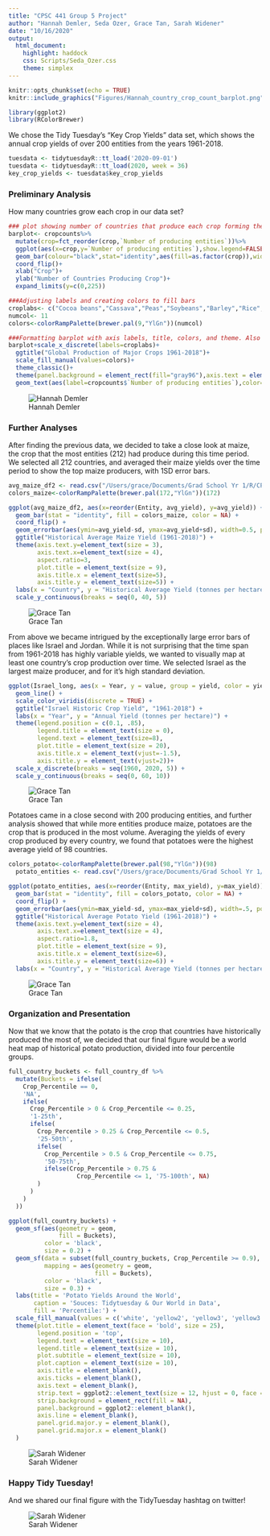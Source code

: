 ```yaml
---
title: "CPSC 441 Group 5 Project"
author: "Hannah Demler, Seda Ozer, Grace Tan, Sarah Widener"
date: "10/16/2020"
output: 
  html_document: 
    highlight: haddock
    css: Scripts/Seda_Ozer.css
    theme: simplex
---
```


```r
knitr::opts_chunk$set(echo = TRUE)
knitr::include_graphics("Figures/Hannah_country_crop_count_barplot.png")

library(ggplot2)
library(RColorBrewer)
```

We chose the Tidy Tuesday's "Key Crop Yields" data set, which shows the annual crop yields of over 200 entities from the years 1961-2018.

```r
tuesdata <- tidytuesdayR::tt_load('2020-09-01')
tuesdata <- tidytuesdayR::tt_load(2020, week = 36)
key_crop_yields <- tuesdata$key_crop_yields
```


### Preliminary Analysis

How many countries grow each crop in our data set?

```r
### plot showing number of countries that produce each crop forming the barplot
barplot<- cropcounts%>%
  mutate(crop=fct_reorder(crop,`Number of producing entities`))%>%
  ggplot(aes(x=crop,y=`Number of producing entities`),show.legend=FALSE)+
  geom_bar(colour="black",stat="identity",aes(fill=as.factor(crop)),width=0.7,show.legend=FALSE)+
  coord_flip()+
  xlab("Crop")+
  ylab("Number of Countries Producing Crop")+
  expand_limits(y=c(0,225))

###Adjusting labels and creating colors to fill bars
croplabs<- c("Cocoa beans","Cassava","Peas","Soybeans","Barley","Rice","Wheat","Bananas","Beans","Potatoes","Maize")
numcol<- 11
colors<-colorRampPalette(brewer.pal(9,"YlGn"))(numcol)

###Formatting barplot with axis labels, title, colors, and theme. Also added data labels to show value next to bars
barplot+scale_x_discrete(labels=croplabs)+
  ggtitle("Global Production of Major Crops 1961-2018")+
  scale_fill_manual(values=colors)+
  theme_classic()+
  theme(panel.background = element_rect(fill="gray96"),axis.text = element_text(size=12),axis.title=element_text(size=13.5))+
  geom_text(aes(label=cropcounts$`Number of producing entities`),color="gray40",hjust=-.2)
```

![Hannah Demler](/Users/grace/Documents/Grad School Yr 1/R/CPSC_441_personal/Group_5/Figures/Hannah_country_crop_count_barplot.png)

### Further Analyses

After finding the previous data, we decided to take a close look at maize, the crop that the most entities (212) had produce during this time period.  We selected all 212 countries, and averaged their maize yields over the time period to show the top maize producers, with 1SD error bars.


```r
avg_maize_df2 <- read.csv("/Users/grace/Documents/Grad School Yr 1/R/CPSC_441_personal/Group_5/Data/maize_graph_data.csv")
colors_maize<-colorRampPalette(brewer.pal(172,"YlGn"))(172)
```


```r
ggplot(avg_maize_df2, aes(x=reorder(Entity, avg_yield), y=avg_yield)) +
  geom_bar(stat = "identity", fill = colors_maize, color = NA) +
  coord_flip() +
  geom_errorbar(aes(ymin=avg_yield-sd, ymax=avg_yield+sd), width=0.5, position=position_dodge(.9)) +
  ggtitle("Historical Average Maize Yield (1961-2018)") +
  theme(axis.text.y=element_text(size = 3),
        axis.text.x=element_text(size = 4),
        aspect.ratio=3,
        plot.title = element_text(size = 9),
        axis.title.x = element_text(size=5),
        axis.title.y = element_text(size=5)) +
  labs(x = "Country", y = "Historical Average Yield (tonnes per hectare)") + 
  scale_y_continuous(breaks = seq(0, 40, 5)) 
```
![Grace Tan](/Users/grace/Documents/Grad School Yr 1/R/CPSC_441_personal/Group_5/Figures/Grace_hist_avg_maize.png)


From above we became intrigued by the exceptionally large error bars of places like Israel and Jordan.  While it is not surprising that the time span from 1961-2018 has highly variable yields, we wanted to visually map at least one country's crop production over time.  We selected Israel as the largest maize producer, and for it's high standard deviation.

```r
ggplot(Israel_long, aes(x = Year, y = value, group = yield, color = yield)) +
  geom_line() +
  scale_color_viridis(discrete = TRUE) +
  ggtitle("Israel Historic Crop Yield", "1961-2018") +
  labs(x = "Year", y = "Annual Yield (tonnes per hectare)") +
  theme(legend.position = c(0.1, .85), 
        legend.title = element_text(size = 0), 
        legend.text = element_text(size=8), 
        plot.title = element_text(size = 20),
        axis.title.x = element_text(vjust=-1.5),
        axis.title.y = element_text(vjust=2))+
  scale_x_discrete(breaks = seq(1960, 2020, 5)) +
  scale_y_continuous(breaks = seq(0, 60, 10)) 
```
![Grace Tan](/Users/grace/Documents/Grad School Yr 1/R/CPSC_441_personal/Group_5/Figures/Grace_Israel_line.png)



Potatoes came in a close second with 200 producing entities, and further analysis showed that while more entities produce maize, potatoes are the crop that is produced in the most volume.  Averaging the yields of every crop produced by every country, we found that potatoes were the highest average yield of 98 countries.


```r
colors_potato<-colorRampPalette(brewer.pal(98,"YlGn"))(98)
  potato_entities <- read.csv("/Users/grace/Documents/Grad School Yr 1/R/CPSC_441_personal/Group_5/Data/potato_graph_data.csv")
```

```r
ggplot(potato_entities, aes(x=reorder(Entity, max_yield), y=max_yield)) +
  geom_bar(stat = "identity", fill = colors_potato, color = NA) +
  coord_flip() +
  geom_errorbar(aes(ymin=max_yield-sd, ymax=max_yield+sd), width=.5, position=position_dodge(.9)) +
  ggtitle("Historical Average Potato Yield (1961-2018)") +
  theme(axis.text.y=element_text(size = 4),
        axis.text.x=element_text(size = 4),
        aspect.ratio=1.8,
        plot.title = element_text(size = 9),
        axis.title.x = element_text(size=6),
        axis.title.y = element_text(size=6)) +
  labs(x = "Country", y = "Historical Average Yield (tonnes per hectare)")
```
![Grace Tan](/Users/grace/Documents/Grad School Yr 1/R/CPSC_441_personal/Group_5/Figures/Grace_hist_avg_potato.png)


### Organization and Presentation

Now that we know that the potato is the crop that countries have historically produced the most of, we decided that our final figure would be a world heat map of historical potato production, divided into four percentile groups.  

```r
full_country_buckets <- full_country_df %>%
  mutate(Buckets = ifelse(
    Crop_Percentile == 0,
    'NA',
    ifelse(
      Crop_Percentile > 0 & Crop_Percentile <= 0.25,
      '1-25th',
      ifelse(
        Crop_Percentile > 0.25 & Crop_Percentile <= 0.5,
        '25-50th',
        ifelse(
          Crop_Percentile > 0.5 & Crop_Percentile <= 0.75,
          '50-75th',
          ifelse(Crop_Percentile > 0.75 &
                   Crop_Percentile <= 1, '75-100th', NA)
        )
      )
    )
  ))

ggplot(full_country_buckets) +
  geom_sf(aes(geometry = geom, 
              fill = Buckets),
          color = 'black',
          size = 0.2) +
  geom_sf(data = subset(full_country_buckets, Crop_Percentile >= 0.9),
          mapping = aes(geometry = geom,
                        fill = Buckets),
          color = 'black',
          size = 0.3) +
  labs(title = 'Potato Yields Around the World',
       caption = 'Souces: Tidytuesday & Our World in Data',
       fill = 'Percentile:') +
  scale_fill_manual(values = c('white', 'yellow2', 'yellow3', 'yellow3', 'yellowgreen')) +
  theme(plot.title = element_text(face = 'bold', size = 25),
        legend.position = 'top',
        legend.text = element_text(size = 10),
        legend.title = element_text(size = 10),
        plot.subtitle = element_text(size = 10),
        plot.caption = element_text(size = 10),
        axis.title = element_blank(),
        axis.ticks = element_blank(),
        axis.text = element_blank(),
        strip.text = ggplot2::element_text(size = 12, hjust = 0, face = 'bold', color = 'black'),
        strip.background = element_rect(fill = NA),
        panel.background = ggplot2::element_blank(),
        axis.line = element_blank(),
        panel.grid.major.y = element_blank(),
        panel.grid.major.x = element_blank()
  ) 
```

![Sarah Widener](/Users/grace/Documents/Grad School Yr 1/R/CPSC_441_personal/Group_5/Figures/Sarah_Potato_Yields_Map.png)

### Happy Tidy Tuesday!

And we shared our final figure with the TidyTuesday hashtag on twitter!

![Sarah Widener](/Users/grace/Documents/Grad School Yr 1/R/CPSC_441_personal/Group_5/Figures/Sarah_tweet.png)

